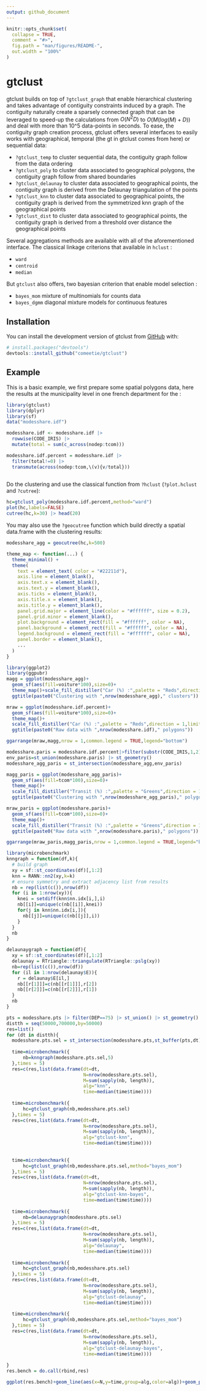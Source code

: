 ```yaml
---
output: github_document
---
```


<!-- README.md is generated from README.Rmd. Please edit that file -->

```r
knitr::opts_chunk$set(
  collapse = TRUE,
  comment = "#>",
  fig.path = "man/figures/README-",
  out.width = "100%"
)
```

# gtclust

<!-- badges: start -->
<!-- badges: end -->

gtclust builds on top of `?gtclust_graph` that enable hierarchical clustering and takes advantage of contiguity constraints induced by a graph. The contiguity naturally create a sparsely connected graph that can be leveraged to speed-up the calculations from $O(N^2D)$ to $O(M(log(M)+D))$ and deal with more than 10^5 data-points in seconds. To ease, the contiguity graph creation process, gtclust offers several interfaces to easily works with geographical, temporal (the gt in gtclust comes from here) or sequential data:

- `?gtclust_temp` to cluster sequential data, the contiguity graph follow from the data ordering 
- `?gtclust_poly` to cluster data associated to geographical polygons, the contiguity graph follow from shared boundaries
- `?gtclust_delaunay` to cluster data associated to geographical points, the contiguity graph is derived from the Delaunay triangulation of the points 
- `?gtclust_knn` to cluster data associated to geographical points, the contiguity graph is derived from the symmetrized knn graph of the geographical points  
- `?gtclust_dist` to cluster data associated to geographical points, the contiguity graph is derived from a threshold over distance the geographical points 

Several aggregations methods are available with all of the aforementioned interface. The classical linkage criterions that available in `hclust` : 

- `ward`
- `centroid`
- `median`

But `gtclust` also offers, two bayesian criterion that enable model selection :  

- `bayes_mom` mixture of multinomials for counts data
- `bayes_dgmm` diagonal mixture models for continuous features













## Installation

You can install the development version of gtclust from [GitHub](https://github.com/) with:

``` r
# install.packages("devtools")
devtools::install_github("comeetie/gtclust")
```

## Example

This is a basic example, we first prepare some spatial polygons data, here the results at the municipality level in one french department for the  :

```r
library(gtclust)
library(dplyr)
library(sf)
data("modesshare.idf")

modesshare.idf <- modesshare.idf |> 
  rowwise(CODE_IRIS) |> 
  mutate(total = sum(c_across(nodep:tcom)))

modesshare.idf.percent = modesshare.idf |> 
  filter(total!=0) |>
  transmute(across(nodep:tcom,\(v){v/total})) 
  
```


Do the clustering and use the classical function from `?hclust` (`?plot.hclust` and `?cutree`):

```r
hc=gtclust_poly(modesshare.idf.percent,method="ward")
plot(hc,labels=FALSE)
cutree(hc,k=30) |> head(20)
```


You may also use the `?geocutree` function which build directly a spatial data.frame with the clustering results: 
```r
modesshare_agg = geocutree(hc,k=500)
```

```r
theme_map <- function(...) {
  theme_minimal() +
  theme(
    text = element_text( color = "#22211d"),
    axis.line = element_blank(),
    axis.text.x = element_blank(),
    axis.text.y = element_blank(),
    axis.ticks = element_blank(),
    axis.title.x = element_blank(),
    axis.title.y = element_blank(),
    panel.grid.major = element_line(color = "#ffffff", size = 0.2),
    panel.grid.minor = element_blank(),
    plot.background = element_rect(fill = "#ffffff", color = NA), 
    panel.background = element_rect(fill = "#ffffff", color = NA), 
    legend.background = element_rect(fill = "#ffffff", color = NA),
    panel.border = element_blank(),
    ...
  )
}
```

```r
library(ggplot2)
library(ggpubr)
magg = ggplot(modesshare_agg)+
  geom_sf(aes(fill=voiture*100),size=0)+
  theme_map()+scale_fill_distiller("Car (%) :",palette = "Reds",direction = 1,limits=c(0,100))+
  ggtitle(paste0("Clustering with ",nrow(modesshare_agg)," clusters"))

mraw = ggplot(modesshare.idf.percent)+
  geom_sf(aes(fill=voiture*100),size=0)+
  theme_map()+
  scale_fill_distiller("Car (%) :",palette = "Reds",direction = 1,limits=c(0,100))+
  ggtitle(paste0("Raw data with ",nrow(modesshare.idf)," polygons"))

ggarrange(mraw,magg,nrow = 1,common.legend = TRUE,legend="bottom")
```



```r
modesshare.paris = modesshare.idf.percent|>filter(substr(CODE_IRIS,1,2)==75)
env_paris=st_union(modesshare.paris) |> st_geometry()
modesshare_agg_paris = st_intersection(modesshare_agg,env_paris)

magg_paris = ggplot(modesshare_agg_paris)+
  geom_sf(aes(fill=tcom*100),size=0)+
  theme_map()+
  scale_fill_distiller("Transit (%) :",palette = "Greens",direction = 1,limits=c(0,100))+
  ggtitle(paste0("Clustering with ",nrow(modesshare_agg_paris)," polygons"))

mraw_paris = ggplot(modesshare.paris)+
  geom_sf(aes(fill=tcom*100),size=0)+
  theme_map()+
  scale_fill_distiller("Transit (%) :",palette = "Greens",direction = 1,limits=c(0,100))+
  ggtitle(paste0("Raw data with ",nrow(modesshare.paris)," polygons"))

ggarrange(mraw_paris,magg_paris,nrow = 1,common.legend = TRUE,legend="bottom")

```

```r
library(microbenchmark)
knngraph = function(df,k){
  # build graph
  xy = sf::st_coordinates(df)[,1:2]  
  knn = RANN::nn2(xy,k=k)
  # ensure symmetry and extract adjacency list from results
  nb = rep(list(c()),nrow(df))
  for (i in 1:nrow(xy)){
    knei = setdiff(knn$nn.idx[i,],i)
    nb[[i]]=unique(c(nb[[i]],knei))
    for(j in knn$nn.idx[i,]){
      nb[[j]]=unique(c(nb[[j]],i))
    }
  }
  nb
}

delaunaygraph = function(df){
  xy = sf::st_coordinates(df)[,1:2]
  delaunay = RTriangle::triangulate(RTriangle::pslg(xy))
  nb=rep(list(c()),nrow(df))
  for (il in 1:nrow(delaunay$E)){
    r = delaunay$E[il,]
    nb[[r[1]]]=c(nb[[r[1]]],r[2])
    nb[[r[2]]]=c(nb[[r[2]]],r[1])
  }
  nb
}

pts = modesshare.pts |> filter(DEP==75) |> st_union() |> st_geometry() |> st_centroid()
distth = seq(50000,700000,by=50000)
res=list()
for (dt in distth){
  modesshare.pts.sel = st_intersection(modesshare.pts,st_buffer(pts,dt))
  
  time=microbenchmark({
      nb=knngraph(modesshare.pts.sel,5)
  },times = 5)
  res=c(res,list(data.frame(dt=dt,
                            N=nrow(modesshare.pts.sel),
                            M=sum(sapply(nb, length)),
                            alg="knn",
                            time=median(time$time))))
  
  time=microbenchmark({
      hc=gtclust_graph(nb,modesshare.pts.sel)
  },times = 5)
  res=c(res,list(data.frame(dt=dt,
                            N=nrow(modesshare.pts.sel),
                            M=sum(sapply(nb, length)),
                            alg="gtclust-knn",
                            time=median(time$time))))
  
  
  time=microbenchmark({
      hc=gtclust_graph(nb,modesshare.pts.sel,method="bayes_mom")
  },times = 5)
  res=c(res,list(data.frame(dt=dt,
                            N=nrow(modesshare.pts.sel),
                            M=sum(sapply(nb, length)),
                            alg="gtclust-knn-bayes",
                            time=median(time$time))))
  
  time=microbenchmark({
      nb=delaunaygraph(modesshare.pts.sel)
  },times = 5)
  res=c(res,list(data.frame(dt=dt,
                            N=nrow(modesshare.pts.sel),
                            M=sum(sapply(nb, length)),
                            alg="delaunay",
                            time=median(time$time))))
  
  time=microbenchmark({
      hc=gtclust_graph(nb,modesshare.pts.sel)
  },times = 5)
  res=c(res,list(data.frame(dt=dt,
                            N=nrow(modesshare.pts.sel),
                            M=sum(sapply(nb, length)),
                            alg="gtclust-delaunay",
                            time=median(time$time))))
  
  time=microbenchmark({
      hc=gtclust_graph(nb,modesshare.pts.sel,method="bayes_mom")
  },times = 5)
  res=c(res,list(data.frame(dt=dt,
                            N=nrow(modesshare.pts.sel),
                            M=sum(sapply(nb, length)),
                            alg="gtclust-delaunay-bayes",
                            time=median(time$time))))
  
}
res.bench = do.call(rbind,res)
```


```r
ggplot(res.bench)+geom_line(aes(x=N,y=time,group=alg,color=alg))+geom_point(aes(x=N,y=time,group=alg,color=alg))
```